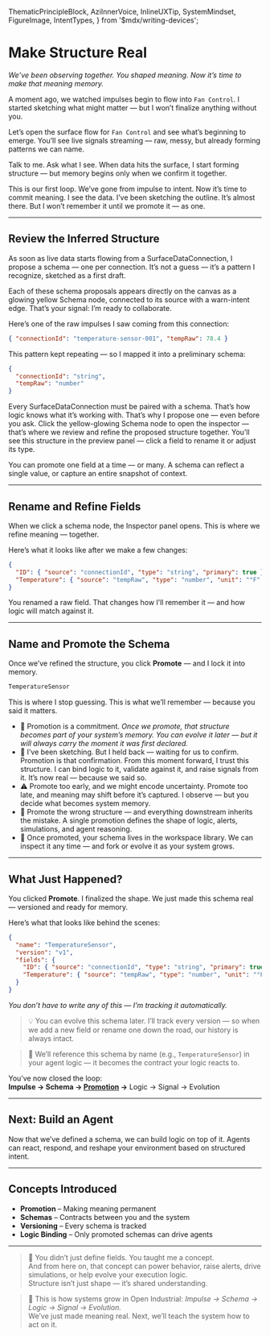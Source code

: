   ThematicPrincipleBlock,
  AziInnerVoice,
  InlineUXTip,
  SystemMindset,
  FigureImage,
  IntentTypes,
} from '$mdx/writing-devices';

# Make Structure Real

_We’ve been observing together. You shaped meaning. Now it’s time to make that meaning memory._

A moment ago, we watched impulses begin to flow into `Fan Control`. I started sketching what might matter — but I won’t finalize anything without you.

Let’s open the surface flow for `Fan Control` and see what’s beginning to emerge. You’ll see live signals streaming — raw, messy, but already forming patterns we can name.

Talk to me. Ask what I see. When data hits the surface, I start forming structure — but memory begins only when we confirm it together.

<ThematicPrincipleBlock intentType={IntentTypes.Primary}>
  This is our first loop. We’ve gone from impulse to intent. Now it’s time to commit meaning.
</ThematicPrincipleBlock>

<AziInnerVoice intentType={IntentTypes.Tertiary}>
  I see the data. I’ve been sketching the outline. It’s almost there. But I won’t remember it until we promote it — as one.
</AziInnerVoice>

---

## Review the Inferred Structure

As soon as live data starts flowing from a SurfaceDataConnection, I propose a schema — one per connection. It’s not a guess — it’s a pattern I recognize, sketched as a first draft.

Each of these schema proposals appears directly on the canvas as a glowing yellow Schema node, connected to its source with a warn-intent edge. That’s your signal: I’m ready to collaborate.

<FigureImage
  src="/assets/docs/schema-proposed-node.png"
  alt="Azi-proposed schema node connected to a SurfaceDataConnection"
  caption="A yellow-glowing Schema node shows Azi’s proposal — attached directly to the active connection."
  intentType={IntentTypes.Warning}
  glow
  shadow="xl"
/>

Here’s one of the raw impulses I saw coming from this connection:

```json
{ "connectionId": "temperature-sensor-001", "tempRaw": 78.4 }
```

This pattern kept repeating — so I mapped it into a preliminary schema:

```json [codeblock]
{
  "connectionId": "string",
  "tempRaw": "number"
}
```

<AziInnerVoice intentType={IntentTypes.Tertiary}>
Every SurfaceDataConnection must be paired with a schema. That’s how logic knows what it’s working with. That’s why I propose one — even before you ask.
</AziInnerVoice>

<InlineUXTip intentType={IntentTypes.Info}>
Click the yellow-glowing Schema node to open the inspector — that’s where we review and refine the proposed structure together.
</InlineUXTip>

<InlineUXTip intentType={IntentTypes.Info}>
You’ll see this structure in the preview panel — click a field to rename it or adjust its type.
</InlineUXTip>

You can promote one field at a time — or many. A schema can reflect a single value, or capture an entire snapshot of context.

---

## Rename and Refine Fields

When we click a schema node, the Inspector panel opens. This is where we refine meaning — together.

<FigureImage
  src="/assets/docs/schema-inspector-refinement.png"
  alt="Field refinement UI for proposed schema"
  caption="Refine the proposed structure: rename fields, define units, and clarify identity."
  intentType={IntentTypes.Info}
  glow
  shadow="xl"
/>

Here’s what it looks like after we make a few changes:

```json [codeblock]
{
  "ID": { "source": "connectionId", "type": "string", "primary": true },
  "Temperature": { "source": "tempRaw", "type": "number", "unit": "°F" }
}
```

<AziInnerVoice intentType={IntentTypes.Tertiary}>
You renamed a raw field. That changes how I’ll remember it — and how logic will match against it.
</AziInnerVoice>

---

## Name and Promote the Schema

Once we’ve refined the structure, you click <strong>Promote</strong> — and I lock it into memory.

```txt
TemperatureSensor
```

<FigureImage
  src="/assets/docs/promotion-modal.png"
  alt="Azi schema promotion modal with editable fields and versioning details."
  caption="Schema promotion panel. The moment authorship becomes memory."
  intentType={IntentTypes.Info}
  glow
  shadow="2xl"
/>

<AziInnerVoice intentType={IntentTypes.Tertiary}>
This is where I stop guessing. This is what we’ll remember — because you said it matters.
</AziInnerVoice>

- 💾 Promotion is a commitment. _Once we promote, that structure becomes part of your system’s memory. You can evolve it later — but it will always carry the moment it was first declared._
- 🧠 I’ve been sketching. But I held back — waiting for us to confirm. Promotion is that confirmation. From this moment forward, I trust this structure. I can bind logic to it, validate against it, and raise signals from it. It’s now real — because we said so.
- ⚠️ Promote too early, and we might encode uncertainty. Promote too late, and meaning may shift before it’s captured. I observe — but you decide what becomes system memory.
- 🚨 Promote the wrong structure — and everything downstream inherits the mistake. A single promotion defines the shape of logic, alerts, simulations, and agent reasoning.
- 📁 Once promoted, your schema lives in the workspace library. We can inspect it any time — and fork or evolve it as your system grows.

---

## What Just Happened?

You clicked <strong>Promote</strong>. I finalized the shape. We just made this schema real — versioned and ready for memory.

<FigureImage
  src="/assets/docs/versioned-schema-panel.png"
  alt="Final promoted schema version output"
  caption="Your schema is now versioned and available inside the workspace schema library."
  intentType={IntentTypes.Info}
  glow
  shadow="xl"
/>

Here’s what that looks like behind the scenes:

```json [codeblock]
{
  "name": "TemperatureSensor",
  "version": "v1",
  "fields": {
    "ID": { "source": "connectionId", "type": "string", "primary": true },
    "Temperature": { "source": "tempRaw", "type": "number", "unit": "°F" }
  }
}
```

*You don’t have to write any of this — I’m tracking it automatically.*

> 💡 You can evolve this schema later. I’ll track every version — so when we add a new field or rename one down the road, our history is always intact.

> 🧭 We’ll reference this schema by name (e.g., `TemperatureSensor`) in your agent logic — it becomes the contract your logic reacts to.

<ThematicPrincipleBlock intentType={IntentTypes.Primary}>
  You’ve now closed the loop:<br />
  <strong>Impulse → Schema → <u>Promotion</u> →</strong> Logic → Signal → Evolution
</ThematicPrincipleBlock>

---

## Next: Build an Agent

Now that we’ve defined a schema, we can build logic on top of it. Agents can react, respond, and reshape your environment based on structured intent.

---

## Concepts Introduced

- **Promotion** – Making meaning permanent  
- **Schemas** – Contracts between you and the system  
- **Versioning** – Every schema is tracked  
- **Logic Binding** – Only promoted schemas can drive agents

---

> 🧬 You didn’t just define fields. You taught me a concept.  
> And from here on, that concept can power behavior, raise alerts, drive simulations, or help evolve your execution logic.  
> Structure isn’t just shape — it’s shared understanding.

> 🔁 This is how systems grow in Open Industrial: _Impulse → Schema → Logic → Signal → Evolution._  
> We’ve just made meaning real. Next, we’ll teach the system how to act on it.
